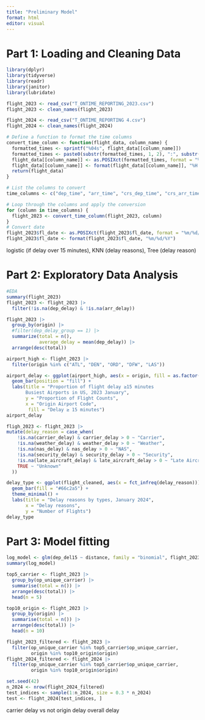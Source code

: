 ```yaml
---
title: "Preliminary Model"
format: html
editor: visual
---
```


# Part 1: Loading and Cleaning Data

```r
library(dplyr)
library(tidyverse)
library(readr)
library(janitor)
library(lubridate)
```

```r
flight_2023 <- read_csv("T_ONTIME_REPORTING_2023.csv")
flight_2023 <- clean_names(flight_2023)
```

```r
flight_2024 <- read_csv("T_ONTIME_REPORTING 4.csv")
flight_2024 <- clean_names(flight_2024)
```

```r
# Define a function to format the time columns
convert_time_column <- function(flight_data, column_name) {
  formatted_times <- sprintf("%04s", flight_data[[column_name]])
  formatted_times <- paste0(substr(formatted_times, 1, 2), ":", substr(formatted_times, 3, 4))
  flight_data[[column_name]] <- as.POSIXct(formatted_times, format = "%H:%M")
  flight_data[[column_name]] <- format(flight_data[[column_name]], "%H:%M")
  return(flight_data)
}

# List the columns to convert
time_columns <- c("dep_time", "arr_time", "crs_dep_time", "crs_arr_time") # Add more columns if necessary

# Loop through the columns and apply the conversion
for (column in time_columns) {
  flight_2023 <- convert_time_column(flight_2023, column)
}
# Convert date
flight_2023$fl_date <- as.POSIXct(flight_2023$fl_date, format = "%m/%d/%Y %I:%M:%S %p")
flight_2023$fl_date <- format(flight_2023$fl_date, "%m/%d/%Y")
```

logistic (if delay over 15 minutes), KNN (delay reasons), Tree (delay reason)

# Part 2: Exploratory Data Analysis

```r
#EDA
summary(flight_2023)
flight_2023 <- flight_2023 |> 
  filter(!is.na(dep_delay) & !is.na(arr_delay))

flight_2023 |> 
  group_by(origin) |>
  #filter(dep_delay_group == 1) |>
  summarize(total = n(),
            average_delay = mean(dep_delay)) |>
  arrange(desc(total))

airport_high <- flight_2023 |>
  filter(origin %in% c("ATL", "DEN", "ORD", "DFW", "LAS"))


```

```r
airport_delay <- ggplot(airport_high, aes(x = origin, fill = as.factor(dep_del15) )) +
  geom_bar(position = "fill") +
  labs(title = "Proportion of flight delay ≥15 minutes
       Busiest Airports in US, 2023 January",
       y = "Proportion of Flight Counts",
       x = "Origin Airport Code",
        fill = "Delay ≥ 15 minutes")
airport_delay
```

```r
fligh_2023 <- flight_2023 |>
mutate(delay_reason = case_when(
    !is.na(carrier_delay) & carrier_delay > 0 ~ "Carrier",
    !is.na(weather_delay) & weather_delay > 0 ~ "Weather",
    !is.na(nas_delay) & nas_delay > 0 ~ "NAS",
    !is.na(security_delay) & security_delay > 0 ~ "Security",
    !is.na(late_aircraft_delay) & late_aircraft_delay > 0 ~ "Late Aircraft",
    TRUE ~ "Unknown"
  )) 

delay_type <- ggplot(flight_cleaned, aes(x = fct_infreq(delay_reason)))+
  geom_bar(fill = "#66c2a5") +
  theme_minimal() +
  labs(title = "Delay reasons by types, January 2024",
       x = "Delay reasons",
       y = "Number of Flights") 
delay_type
```

# Part 3: Model fitting

```r
log_model <- glm(dep_del15 ~ distance, family = "binomial", flight_2023)
summary(log_model)
```


```r
top5_carrier <- flight_2023 |> 
  group_by(op_unique_carrier) |>
  summarise(total = n()) |>
  arrange(desc(total)) |>
  head(n = 5)

top10_origin <- flight_2023 |> 
  group_by(origin) |>
  summarise(total = n()) |>
  arrange(desc(total)) |>
  head(n = 10)
```

```r
flight_2023_filtered <- flight_2023 |>
  filter(op_unique_carrier %in% top5_carrier$op_unique_carrier,
         origin %in% top10_origin$origin)
flight_2024_filtered <- flight_2024 |>
  filter(op_unique_carrier %in% top5_carrier$op_unique_carrier,
         origin %in% top10_origin$origin)
```

```r
set.seed(42) 
n_2024 <- nrow(flight_2024_filtered)
test_indices <- sample(1:n_2024, size = 0.3 * n_2024)
test <- flight_2024[test_indices, ]
```


carrier delay vs not origin delay overall delay
